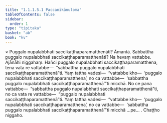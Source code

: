 ```yaml
---
title: "1.1.1.5.1 Paccanīkānuloma"
tableOfContents: false
sidebar:
  order: 1
type: "tipitaka"
basket: "ab"
book: "kv"
---
```



<DynamicBreadcrumb />

<Division number="14" book="kv" bookNo="32" page="9">

<Paragraph number="52" book="kv">
× Puggalo nupalabbhati saccikaṭṭhaparamatthenāti? Āmantā. Sabbattha puggalo nupalabbhati saccikaṭṭhaparamatthenāti? Na hevaṃ vattabbe.
</Paragraph>

<Paragraph number="53" book="kv">
Ājānāhi niggahaṃ. Hañci puggalo nupalabbhati saccikaṭṭhaparamatthena, tena vata re vattabbe—  “sabbattha puggalo nupalabbhati saccikaṭṭhaparamatthenā”ti. Yaṃ tattha vadesi—  “vattabbe kho—  ‘puggalo nupalabbhati saccikaṭṭhaparamatthena’, no ca vattabbe—  ‘sabbattha puggalo nupalabbhati saccikaṭṭhaparamatthenā’”ti micchā.
</Paragraph>

<Paragraph number="54" book="kv">
No ce pana vattabbe—  “sabbattha puggalo nupalabbhati saccikaṭṭhaparamatthenā”ti, no ca vata re vattabbe—  “puggalo nupalabbhati saccikaṭṭhaparamatthenā”ti. Yaṃ tattha vadesi—  “vattabbe kho—  ‘puggalo nupalabbhati saccikaṭṭhaparamatthena’, no ca vattabbe—  ‘sabbattha puggalo nupalabbhati saccikaṭṭhaparamatthenā’”ti micchā …pe… .

</Paragraph>
</Division>

<Paragraph number="55" type="center" book="kv">
Chaṭṭho niggaho.
</Paragraph>
